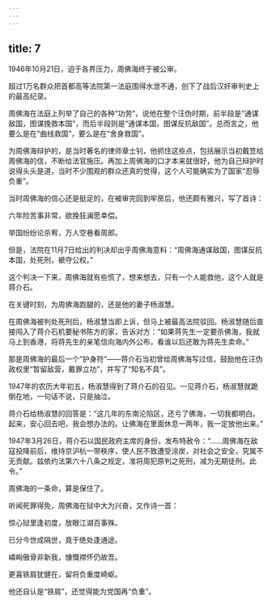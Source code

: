 ```yaml
---
---
---
```

title: 7
---



1946年10月21日，迫于各界压力，周佛海终于被公审。

超过1万名群众把首都高等法院第一法庭围得水泄不通，创下了战后汉奸审判史上的最高纪录。

周佛海在法庭上列举了自己的各种“功劳”，说他在整个汪伪时期，前半段是“通谋敌国，图谋挽救本国”，而后半段则是“通谋本国，图谋反抗敌国”。总而言之，他要么是在“曲线救国”，要么是在“舍身救国”。

为周佛海辩护的，是当时著名的律师章士钊，他抓住这些点，包括展示当初戴笠给周佛海的信，不断给法官施压。再加上周佛海的口才本来就很好，他为自己辩护时说得头头是道，当时不少围观的群众还真的觉得，这个人可能确实为了国家“忍辱负重”。

当时周佛海的信心还是挺足的，在被审完回到牢房后，他还颇有雅兴，写了首诗：

六年险苦事非常，欲挽狂澜愿幸偿。

举国纷纷论杀宥，万人空巷看周郎。

但是，法院在11月7日给出的判决却出乎周佛海意料：“周佛海通谋敌国，图谋反抗本国，处死刑，褫夺公权。”

这个判决一下来，周佛海就有些慌了，想来想去，只有一个人能救他，这个人就是蒋介石。

在关键时刻，为周佛海跑腿的，还是他的妻子杨淑慧。

在周佛海被判处死刑后，杨淑慧当即上诉，但马上被最高法院驳回。杨淑慧随后直接闯入了蒋介石机要秘书陈方的家，告诉对方：“如果蒋先生一定要杀佛海，我就马上到香港，将蒋先生的亲笔信向海内外公布，看谁以后还敢为蒋先生卖命。”

那是周佛海的最后一个“护身符”——蒋介石当初曾给周佛海写过信，鼓励他在汪伪政权里“暂留敌营，戴罪立功”，并写了“知名不具”。

1947年的农历大年初五，杨淑慧得到了蒋介石的召见。一见蒋介石，杨淑慧就跪倒在地，一句话不说，只是抽泣。

蒋介石给杨淑慧的回答是：“这几年的东南沦陷区，还亏了佛海，一切我都明白。起来，安心回去吧，我会想办法的。让佛海在里面休息一两年，我一定放他出来。”

1947年3月26日，蒋介石以国民政府主席的身份，发布特赦令：“……周佛海在敌寇投降前后，维持京沪杭一带秩序，使人民不致遭受涂炭，对社会之安全，究属不无贡献。兹依约法第六十八条之规定，准将周犯原判之死刑，减为无期徒刑。此令。”

周佛海的一条命，算是保住了。

听闻死罪得免，周佛海在狱中大为兴奋，又作诗一首：

惊心狱里逢初度，放眼江湖百事殊。

已分今世成隔世，竟于绝处逢通途。

嶙峋傲骨非新我，慷慨襟怀仍故吾。

更喜铁肩犹健在，留将负重度崎岖。

他还自认是“铁肩”，还觉得能为党国再“负重”。
